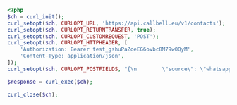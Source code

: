 ```php
<?php
$ch = curl_init();
curl_setopt($ch, CURLOPT_URL, 'https://api.callbell.eu/v1/contacts');
curl_setopt($ch, CURLOPT_RETURNTRANSFER, true);
curl_setopt($ch, CURLOPT_CUSTOMREQUEST, 'POST');
curl_setopt($ch, CURLOPT_HTTPHEADER, [
    'Authorization: Bearer test_gshuPaZoeEG6ovbc8M79w0QyM',
    'Content-Type: application/json',
]);
curl_setopt($ch, CURLOPT_POSTFIELDS, "{\n        \"source\": \"whatsapp\",\n        \"identifier\": \"123456789\",\n        \"name\": \"John Doe\"\n    }");

$response = curl_exec($ch);

curl_close($ch);

```